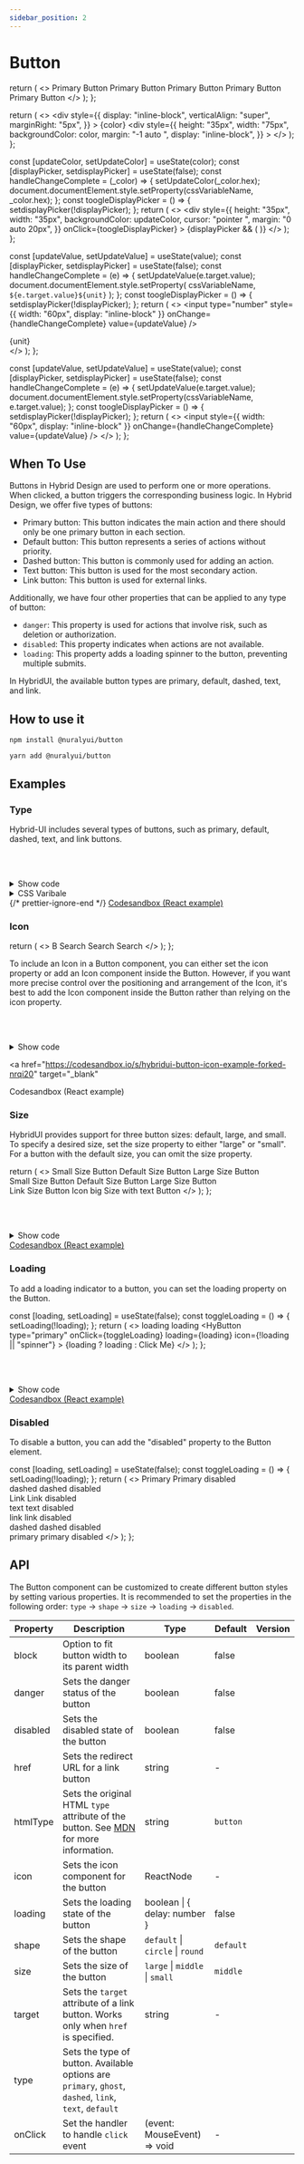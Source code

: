 ```yaml
---
sidebar_position: 2
---
```


# Button


  return (
    <>
      <HyButton type="primary">Primary Button</HyButton>
      <HyButton>Primary Button</HyButton>
      <HyButton type="dashed">Primary Button</HyButton>
      <HyButton type="text">Primary Button</HyButton>
      <HyButton type="link">Primary Button</HyButton>
    </>
  );
};

  return (
    <>
      <div
        style={{
          display: "inline-block",
          verticalAlign: "super",
          marginRight: "5px",
        }}
      >
        {color}
      </div>
      <div
        style={{
          height: "35px",
          width: "75px",
          backgroundColor: color,
          margin: "-1 auto ",
          display: "inline-block",
        }}
      ></div>
    </>
  );
};

  const [updateColor, setUpdateColor] = useState(color);
  const [displayPicker, setdisplayPicker] = useState(false);
  const handleChangeComplete = (_color) => {
    setUpdateColor(_color.hex);
    document.documentElement.style.setProperty(cssVariableName, _color.hex);
  };
  const toogleDisplayPicker = () => {
    setdisplayPicker(!displayPicker);
  };
  return (
    <>
      <div
        style={{
          height: "35px",
          width: "35px",
          backgroundColor: updateColor,
          cursor: "pointer ",
          margin: "0 auto 20px",
        }}
        onClick={toogleDisplayPicker}
      ></div>
      {displayPicker && (
        <BlockPicker
          color={updateColor}
          onChangeComplete={handleChangeComplete}
        />
      )}
    </>
  );
};

  const [updateValue, setUpdateValue] = useState(value);
  const [displayPicker, setdisplayPicker] = useState(false);
  const handleChangeComplete = (e) => {
    setUpdateValue(e.target.value);
    document.documentElement.style.setProperty(
      cssVariableName,
      `${e.target.value}${unit}`
    );
  };
  const toogleDisplayPicker = () => {
    setdisplayPicker(!displayPicker);
  };
  return (
    <>
      <input
        type="number"
        style={{ width: "60px", display: "inline-block" }}
        onChange={handleChangeComplete}
        value={updateValue}
      />
      <div>{unit}</div>
    </>
  );
};

  const [updateValue, setUpdateValue] = useState(value);
  const [displayPicker, setdisplayPicker] = useState(false);
  const handleChangeComplete = (e) => {
    setUpdateValue(e.target.value);
    document.documentElement.style.setProperty(cssVariableName, e.target.value);
  };
  const toogleDisplayPicker = () => {
    setdisplayPicker(!displayPicker);
  };
  return (
    <>
      <input
        style={{ width: "60px", display: "inline-block" }}
        onChange={handleChangeComplete}
        value={updateValue}
      />
    </>
  );
};

## When To Use

Buttons in Hybrid Design are used to perform one or more operations. When clicked, a button triggers the corresponding business logic. In Hybrid Design, we offer five types of buttons:

- Primary button: This button indicates the main action and there should only be one primary button in each section.
- Default button: This button represents a series of actions without priority.
- Dashed button: This button is commonly used for adding an action.
- Text button: This button is used for the most secondary action.
- Link button: This button is used for external links.

Additionally, we have four other properties that can be applied to any type of button:

- `danger`: This property is used for actions that involve risk, such as deletion or authorization.
- `disabled`: This property indicates when actions are not available.
- `loading`: This property adds a loading spinner to the button, preventing multiple submits.

In HybridUI, the available button types are primary, default, dashed, text, and link.

## How to use it

<Tabs>
  <TabItem value="npm" label="npm">

```shell
npm install @nuralyui/button
```

</TabItem>
 <TabItem value="uarn" label="yarn">

```shell
yarn add @nuralyui/button
```

</TabItem>
</Tabs>

## Examples

### Type

Hybrid-UI includes several types of buttons, such as primary, default, dashed,
text, and link buttons.

<ButtonTypeExample> </ButtonTypeExample>
<br />
<br />
<details style={{backgroundColor : 'transparent', border : 'none'}}>
  <summary>Show code</summary>
<Tabs>
  <TabItem value="react" label="React">

```jsx
import { HyButton } from "@nuralyui/button/react";

export default function App() {
  return (
    <div className="App">
      <HyButton type="primary">Primary Button</HyButton>
      <HyButton>Primary Button</HyButton>
      <HyButton type="dashed">Primary Button</HyButton>
      <HyButton type="text">Primary Button</HyButton>
      <HyButton type="link">Primary Button</HyButton>
    </div>
  );
}
```

</TabItem>
<TabItem value="Html/Angular" label="Html/Angular">

```jsx
<hy-button type="primary">Primary Button</hy-button>
<hy-button>Primary Button</hy-button>
<hy-button type="dashed">Primary Button</hy-button>
<hy-button type="text">Primary Button</hy-button>
<hy-button type="link">Primary Button</HyButton>
```

</TabItem>

</Tabs>

</details>

<details style={{backgroundColor : 'transparent', border : 'none'}}>
  <summary>CSS Varibale</summary>
  
{/* prettier-ignore-start */}
#### Default

| Attribute                           | Value                           |
| ----------------------------------- | ------------------------------- | -------------------------------------------------------------------------------------- |
| --hybrid-button-background-color    | <DefaultColor color="#f9f9f9"/> | <ColorPicket color="#f9f9f9" cssVariableName="--hybrid-button-background-color"/>      |
| --hybrid-button-border-color        | <DefaultColor color="#d0d0d0"/> | <ColorPicket color="#d0d0d0" cssVariableName="--hybrid-button-border-color"/>          |
| --hybrid-button-text-color          | <DefaultColor color="#393939"/> | <ColorPicket color="#393939" cssVariableName="--hybrid-button-text-color"/>            |
| --hybrid-button-hover-border-color  | <DefaultColor color="#1677ff"/> | <ColorPicket color="#1677ff" cssVariableName="--hybrid-button-hover-border-color"/>    |
| --hybrid-button-hover-color         | <DefaultColor color="#1677ff"/> | <ColorPicket color="#1677ff" cssVariableName="--hybrid-button-hover-color"/>           |
| --hybrid-button-active-border-color | <DefaultColor color="#1661b1"/> | <ColorPicket color="#1661b1" cssVariableName="--hybrid-button-active-border-color"/>   |
| --hybrid-button-active--color       | <DefaultColor color="#184d86"/> | <ColorPicket color="#184d86" cssVariableName="--hybrid-button-active--color"/>         |
| --hybrid-button-padding-y           | 0.5rem                          | <InputPicket value="0.5" unit="rem" cssVariableName="--hybrid-button-padding-y"/>      |
| --hybrid-button-padding-x           | 0.5rem                          | <InputPicket value="0.5" unit="rem" cssVariableName="--hybrid-button-padding-x"/>      |
| --hybrid-button-padding-r           | 0.8rem                          | <InputPicket value="0.8" unit="rem" cssVariableName="--hybrid-button-padding-r"/>      |
| --hybrid-button-padding-l           | 0.8rem                          | <InputPicket value="0.8" unit="rem" cssVariableName="--hybrid-button-padding-l"/>      |
| --hybrid-button-border-radius       | 0.25rem                         | <InputPicket value="0.25" unit="rem" cssVariableName="--hybrid-button-border-radius"/> |
| --hybrid-button-border-width        | 1px                             | <InputPicket value="1" unit="px" cssVariableName="--hybrid-button-font-size"/>         |
| --hybrid-button-font-size           | 0.8rem                          | <InputPicket value="0.8" unit="rem" cssVariableName="--hybrid-button-font-size"/>      |
| --hybrid-button-font-weight         | 0.8rem                          | <InputTextPicket value="normal" cssVariableName="--hybrid-button-font-weight"/>        |
| --hybrid-button-text-transform      | none                            | <InputTextPicket value="nonde" cssVariableName="--hybrid-button-text-transform"/>      |

#### Primary

| Attribute                                       | Value                           |
| ----------------------------------------------- | ------------------------------- | ------------------------------------------------------------------------------------------------ |
| --hybrid-button-primary-background-color        | <DefaultColor color="#1277e1"/> | <ColorPicket color="#1277e1" cssVariableName="--hybrid-button-primary-background-color"/>        |
| --hybrid-button-primary-border-color            | <DefaultColor color="#1277e1"/> | <ColorPicket color="#1277e1" cssVariableName="--hybrid-button-primary-border-color"/>            |
| --hybrid-button-primary-text-color              | <DefaultColor color="#ffffff"/> | <ColorPicket color="#ffffff" cssVariableName="--hybrid-button-primary-text-color"/>              |
| --hybrid-button-primary-hover-background-color  | <DefaultColor color="#0a70ff"/> | <ColorPicket color="#0a70ff" cssVariableName="--hybrid-button-primary-hover-background-color"/>  |
| --hybrid-button-primary-hover-border-color      | <DefaultColor color="#1677ff"/> | <ColorPicket color="#1677ff" cssVariableName="--hybrid-button-primary-hover-border-color"/>      |
| --hybrid-button-primary-active-background-color | <DefaultColor color="#0559cf"/> | <ColorPicket color="#0559cf" cssVariableName="--hybrid-button-primary-active-background-color"/> |
| --hybrid-button-primary-active-border-color     | <DefaultColor color="#1677ff"/> | <ColorPicket color="#1677ff" cssVariableName="--hybrid-button-primary-active-border-color"/>     |

#### Dashed

| Attribute                                  | Value                           |
| ------------------------------------------ | ------------------------------- | ------------------------------------------------------------------------------------------- |
| --hybrid-button-dashed-hover-border-color  | <DefaultColor color="#1277e1"/> | <ColorPicket color="#1277e1" cssVariableName="--hybrid-button-dashed-hover-border-color"/>  |
| --hybrid-button-dashed-hover-text-color    | <DefaultColor color="#1277e1"/> | <ColorPicket color="#1277e1" cssVariableName="--hybrid-button-dashed-hover-text-color "/>   |
| --hybrid-button-dashed-active-border-color | <DefaultColor color="#1677ff"/> | <ColorPicket color="#1677ff" cssVariableName="--hybrid-button-dashed-active-border-color"/> |

#### Text

| Attribute                                    | Value                           |
| -------------------------------------------- | ------------------------------- | ---------------------------------------------------------------------------------------------- |
| --hybrid-button-text-hover-background-color  | <DefaultColor color="#e1e1e1"/> | <ColorPicket color="#e1e1e1" cssVariableName="--hybrid-button-text-hover-background-color"/>   |
| --hybrid-button-text-active-background-color | <DefaultColor color="#c1c1c1"/> | <ColorPicket color="#c1c1c1" cssVariableName="--hybrid-button-text-active-background-color "/> |

#### Link

| Attribute                              | Value                           |
| -------------------------------------- | ------------------------------- | ---------------------------------------------------------------------------------------- |
| --hybrid-button-link-text-color        | <DefaultColor color="#1677ff"/> | <ColorPicket color="#1677ff" cssVariableName="--hybrid-button-link-text-color"/>         |
| --hybrid-button-link-hover-text-color  | <DefaultColor color="#4a96ff"/> | <ColorPicket color="#4a96ff" cssVariableName="--hybrid-button-link-hover-text-color "/>  |
| --hybrid-button-link-active-text-color | <DefaultColor color="#0862df"/> | <ColorPicket color="#0862df" cssVariableName="--hybrid-button-link-active-text-color "/> |

</details>
{/* prettier-ignore-end */}
<a
  href="https://codesandbox.io/s/hybridui-button-example-one-gve3ho?file=/src/App.js"
  target="_blank"
>
  Codesandbox (React example) <i class="fa fa-external-link-alt"></i>
</a>

### Icon

  return (
    <>
      <HyButton icon="search" type="primary"></HyButton>
      <HyButton icon="search" shape="circle" type="primary"></HyButton>
      <HyButton shape="circle" type="primary">
        B
      </HyButton>
      <HyButton icon="search" type="primary">
        Search
      </HyButton>
      <HyButton icon="search" shape="circle"></HyButton>
      <HyButton icon="search">Search</HyButton>
      <HyButton icon="search" shape="circle" type="dashed"></HyButton>
      <HyButton icon="search" type="dashed">
        Search
      </HyButton>
    </>
  );
};

To include an Icon in a Button component, you can either set the icon property or add an Icon component inside the Button.
However, if you want more precise control over the positioning and arrangement of the Icon, it's best to add the Icon component inside the Button rather than relying on the icon property.

<ButtonIconExample></ButtonIconExample>
<br />
<br />

<details style={{backgroundColor : 'transparent', border : 'none'}}>
  <summary>Show code</summary>
<Tabs>
  <TabItem value="react" label="React">

<!-- prettier-ignore-start -->


```jsx
import { HyButton } from "@nuralyui/button/react";

export default function App() {
  return (
    <div className="App">
      <HyButton icon="search" type="primary"></HyButton>
      <HyButton icon="search" shape="circle" type="primary"></HyButton>
      <HyButton shape="circle" type="primary">
        B
      </HyButton>
      <HyButton icon="search" type="primary"> Search </HyButton>
      <HyButton icon="search" shape="circle"></HyButton>
      <HyButton icon="search">Search</HyButton>
      <HyButton icon="search" shape="circle" type="dashed"></HyButton>
      <HyButton icon="search" type="dashed"> Search </HyButton>
    </div>
  );
}
```

<!-- prettier-ignore-end -->

</TabItem>
<TabItem value="Html/Angular" label="Html/Angular">

<!-- prettier-ignore-start -->
```jsx
<hy-button icon="search" type="primary"></hy-button>
<hy-button icon="search" shape="circle" type="primary"></hy-button>
<hy-button shape="circle" type="primary">B</hy-button>
<hy-button icon="search" type="primary"> Search </hy-button>
<hy-button icon="search" shape="circle"></hy-button>
<hy-button icon="search">Search</hy-button>
<hy-button icon="search" shape="circle" type="dashed"></hy-button>
<hy-button icon="search" type="dashed"> Search </hy-button>

```

<!-- prettier-ignore-end -->

</TabItem>

</Tabs>
</details>

<a
  href="https://codesandbox.io/s/hybridui-button-icon-example-forked-nrqi20"
  target="_blank"
>
  Codesandbox (React example) <i class="fa fa-external-link-alt"></i>
</a>
<br />

### Size

HybridUI provides support for three button sizes: default, large, and small. To specify a desired size, set the size property to either "large" or "small".
For a button with the default size, you can omit the size property.

  return (
    <>
      <HyButton size="small">Small Size Button</HyButton>
      <HyButton> Default Size Button</HyButton>
      <HyButton size="large">Large Size Button</HyButton>
      <br />
      <HyButton type="primary" size="small">
        Small Size Button
      </HyButton>
      <HyButton type="primary"> Default Size Button</HyButton>
      <HyButton type="primary" size="large">
        Large Size Button
      </HyButton>
      <br />
      <HyButton type="link" size="large">
        Link Size Button
      </HyButton>
      <HyButton icon="user" type="dashed" size="large">
        Icon big Size with text Button
      </HyButton>
      <HyButton icon="search" type="dashed" size="large"></HyButton>
      <HyButton icon="search" type="dashed" size="small"></HyButton>
    </>
  );
};

<ButtonSizeExample></ButtonSizeExample>
<br />
<br />

<details style={{backgroundColor : 'transparent', border : 'none'}}>
  <summary>Show code</summary>
<Tabs>
  <TabItem value="react" label="React">

<!-- prettier-ignore-start -->


```jsx
import { HyButton } from "@nuralyui/button/react";

export default function App() {
  return (
    <div className="App">
      <HyButton size="small">Small Size Button</HyButton>
      <HyButton> Default Size Button</HyButton>
      <HyButton size="large">Large Size Button</HyButton>
      <br />
      <HyButton type="primary" size="small"> Small Size Button </HyButton>
      <HyButton type="primary"> Default Size Button</HyButton>
      <HyButton type="primary" size="large"> Large Size Button </HyButton>
      <br />
      <HyButton type="link" size="large"> Link Size Button </HyButton>
      <HyButton icon="user" type="dashed" size="large"> Icon big Size with text Button </HyButton>
      <HyButton icon="search" type="dashed" size="large"></HyButton>
      <HyButton icon="search" type="dashed" size="small"></HyButton>
    </div>
  );
}

```

<!-- prettier-ignore-end -->

</TabItem>
<TabItem value="Html/Angular" label="Html/Angular">

<!-- prettier-ignore-start -->
```jsx
<hy-button size="small">Small Size Button</hy-button>
<hy-button> Default Size Button</hy-button>
<hy-button size="large">Large Size Button</hy-button>
<br />
<hy-button type="primary" size="small"> Small Size Button </hy-button>
<hy-button type="primary"> Default Size Button</hy-button>
<hy-button type="primary" size="large"> Large Size Button </hy-button>
<br />
<hy-button type="link" size="large"> Link Size Button </hy-button>
<hy-button icon="user" type="dashed" size="large"> Icon big Size with text Button </hy-button>
<hy-button icon="search" type="dashed" size="large"></hy-button>
<hy-button icon="search" type="dashed" size="small"></hy-button>

```

<!-- prettier-ignore-end -->

</TabItem>

</Tabs>
</details>
<a
  href="https://codesandbox.io/s/hybridui-button-size-dwwc0w?file=/src/App.js"
  target="_blank"
>
  Codesandbox (React example) <i class="fa fa-external-link-alt"></i>
</a>
<br />

### Loading

To add a loading indicator to a button, you can set the loading property on the Button.

  const [loading, setLoading] = useState(false);
  const toggleLoading = () => {
    setLoading(!loading);
  };
  return (
    <>
      <HyButton loading icon="spinner">
        <span>loading</span>
      </HyButton>
      <HyButton type="primary" loading size="large" icon="spinner">
        <span>loading</span>
      </HyButton>
      <HyButton
        type="primary"
        onClick={toggleLoading}
        loading={loading}
        icon={!loading || "spinner"}
      >
        {loading ? <span>loading</span> : <span>Click Me</span>}
      </HyButton>
    </>
  );
};

<ButtonLoadingExample></ButtonLoadingExample>
<br />
<br />

<details style={{backgroundColor : 'transparent', border : 'none'}}>
  <summary>Show code</summary>
<Tabs>
  <TabItem value="react" label="React">

```jsx
import { HyButton } from "@nuralyui/button/react";
import { useState } from "react";

export default function App() {
  const [loading, setLoading] = useState(false);
  const toggleLoading = () => {
    setLoading(!loading);
  };
  return (
    <>
      <HyButton loading icon="spinner">
        <span>loading</span>
      </HyButton>
      <HyButton type="primary" loading size="large" icon="spinner">
        <span>loading</span>
      </HyButton>
      <HyButton
        type="primary"
        onClick={toggleLoading}
        loading={loading}
        icon={!loading || "spinner"}
      >
        {loading ? <span>loading</span> : <span>Click Me</span>}
      </HyButton>
    </>
  );
}
```

</TabItem>
<TabItem value="Html/Angular" label="Html/Angular">

```jsx
<hy-button loading icon="spinner"> <span>loading</span> </hy-button>
<hy-button type="primary" loading size="large" icon="spinner"> <span>loading</span> </hy-button>
<hy-button type="primary" loading icon="spinner"><span>loading</span> </hy-button>
```

</TabItem>

</Tabs>

</details>
<a
  href="https://codesandbox.io/s/hybridui-button-loading-e71gy1?file=/src/App.js:0-690"
  target="_blank"
>
  Codesandbox (React example) <i class="fa fa-external-link-alt"></i>
</a>

### Disabled

To disable a button, you can add the "disabled" property to the Button element.

  const [loading, setLoading] = useState(false);
  const toggleLoading = () => {
    setLoading(!loading);
  };
  return (
    <>
      <HyButton>
        <span>Primary</span>
      </HyButton>
      <HyButton disabled>
        <span>Primary disabled</span>
      </HyButton>
      <br />
      <HyButton type="dashed">
        <span>dashed</span>
      </HyButton>
      <HyButton disabled type="dashed">
        <span>dashed disabled</span>
      </HyButton>
      <br />
      <HyButton type="link">
        <span>Link</span>
      </HyButton>
      <HyButton disabled type="link">
        <span>Link disabled</span>
      </HyButton>
      <br />
      <HyButton type="text">
        <span>text</span>
      </HyButton>
      <HyButton disabled type="text">
        <span>text disabled</span>
      </HyButton>
      <br />
      <HyButton type="link" danger>
        <span>link</span>
      </HyButton>
      <HyButton disabled type="link" danger>
        <span>link disabled</span>
      </HyButton>
      <br />
      <HyButton type="dashed" danger>
        <span>dashed</span>
      </HyButton>
      <HyButton type="dashed" danger disabled>
        <span>dashed disabled</span>
      </HyButton>
      <br />
      <HyButton type="primary" danger>
        <span>primary</span>
      </HyButton>
      <HyButton disabled type="primary" danger>
        <span>primary disabled</span>
      </HyButton>
    </>
  );
};

<ButtonDisabledExample></ButtonDisabledExample>

## API

The Button component can be customized to create different button styles by setting various properties.
It is recommended to set the properties in the following order: `type` -> `shape` -> `size` -> `loading` -> `disabled`.

| Property | Description                                                                                                                                                        | Type                             | Default   | Version |
| -------- | ------------------------------------------------------------------------------------------------------------------------------------------------------------------ | -------------------------------- | --------- | ------- |
| block    | Option to fit button width to its parent width                                                                                                                     | boolean                          | false     |         |
| danger   | Sets the danger status of the button                                                                                                                               | boolean                          | false     |         |
| disabled | Sets the disabled state of the button                                                                                                                              | boolean                          | false     |         |
| href     | Sets the redirect URL for a link button                                                                                                                            | string                           | -         |         |
| htmlType | Sets the original HTML `type` attribute of the button. See [MDN](https://developer.mozilla.org/en-US/docs/Web/HTML/Element/button#attr-type) for more information. | string                           | `button`  |         |
| icon     | Sets the icon component for the button                                                                                                                             | ReactNode                        | -         |         |
| loading  | Sets the loading state of the button                                                                                                                               | boolean \| { delay: number }     | false     |         |
| shape    | Sets the shape of the button                                                                                                                                       | `default` \| `circle` \| `round` | `default` |         |
| size     | Sets the size of the button                                                                                                                                        | `large` \| `middle` \| `small`   | `middle`  |         |
| target   | Sets the `target` attribute of a link button. Works only when `href` is specified.                                                                                 | string                           | -         |         |
| type     | Sets the type of button. Available options are `primary`, `ghost`, `dashed`, `link`, `text`, `default`                                                             |
| onClick  | Set the handler to handle `click` event                                                                                                                            | (event: MouseEvent) => void      | -         |         |

```

```
